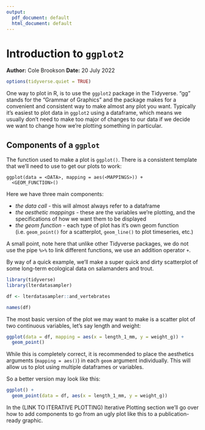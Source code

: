```yaml
---
output:
  pdf_document: default
  html_document: default
---
```

# Introduction to `ggplot2`
**Author:** Cole Brookson
**Date:** 20 July 2022

```r
options(tidyverse.quiet = TRUE)
```

One way to plot in R, is to use the `ggplot2` package in the Tidyverse. "gg" stands for the "Grammar of Graphics" and the package makes for a convenient and consistent way to make almost any plot you want. Typically it's easiest to plot data in `ggplot2` using a dataframe, which means we usually don't need to make too major of changes to our data if we decide we want to change how we're plotting something in particular. 

## Components of a `ggplot`

The function used to make a plot is `ggplot()`. There is a consistent template that we'll need to use to get our plots to work:

```
ggplot(data = <DATA>, mapping = aes(<MAPPINGS>)) +
  <GEOM_FUNCTION>()
```

Here we have three main components:

* *the data call* - this will almost always refer to a dataframe 
* *the aesthetic mappings* - these are the variables we're plotting, and the specifications of how we want them to be displayed
* *the geom function* - each type of plot has it's own geom function (i.e. `geom_point()` for a scatterplot, `geom_line()` to plot timeseries, etc.)

A small point, note here that unlike other Tidyverse packages, we do not use the pipe ` %>% ` to link different functions, we use an addition operator `+`. 

By way of a quick example, we'll make a super quick and dirty scatterplot of some long-term ecological data on salamanders and trout. 
```r
library(tidyverse)
library(lterdatasampler)

df <- lterdatasampler::and_vertebrates

names(df)
```

The most basic version of the plot we may want to make is a scatter plot of two continuous variables, let's say length and weight: 
```r
ggplot(data = df, mapping = aes(x = length_1_mm, y = weight_g)) + 
  geom_point()
```

While this is completely correct, it is recommended to place the aesthetics arguments (`mapping = aes()`) in each `geom` argument individually. This will allow us to plot using multiple dataframes or variables. 

So a better version may look like this:
```r
ggplot() +
  geom_point(data = df, aes(x = length_1_mm, y = weight_g))
```

In the (LINK TO ITERATIVE PLOTTING) Iterative Plotting section we'll go over how to add components to go from an ugly plot like this to a publication-ready graphic. 
